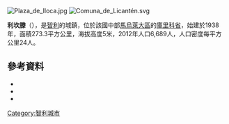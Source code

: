 [[Image:Plaza_de_Iloca.jpg|right]]
[[Image:Comuna_de_Licantén.svg|right]]
{{Coord|34|59|S|72|0|W|display=title}}

'''利坎滕'''（{{lang-es|Licantén}}），是[[智利|智利]]的城鎮，位於該國中部[[馬烏萊大區|馬烏萊大區]]的[[庫里科省|庫里科省]]，始建於1938年，面積273.3平方公里，海拔高度5米，2012年人口6,689人，人口密度每平方公里24人。

==參考資料==
*{{Cite web |url = http://www.municipalidaddelicanten.cl/ |title = Municipality of Licantén |accessdate = 20 January 2011 |language = es |deadurl = yes |archiveurl = https://web.archive.org/web/20090321220205/http://www.municipalidaddelicanten.cl/ |archivedate = 2009年3月21日 }}
*
* {{es icon}} 

{{Chile-geo-stub}}
[[Category:智利城市|Category:智利城市]]